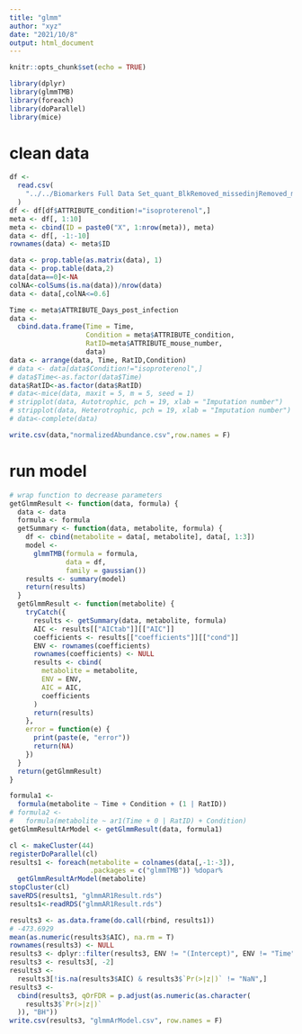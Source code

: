 ```yaml
---
title: "glmm"
author: "xyz"
date: "2021/10/8"
output: html_document
---
```


```r
knitr::opts_chunk$set(echo = TRUE)
```

```r
library(dplyr)
library(glmmTMB)
library(foreach)
library(doParallel)
library(mice)
```

# clean data

```r
df <-
  read.csv(
    "../../Biomarkers Full Data Set_quant_BlkRemoved_missedinjRemoved_misslabeledRemoved_T_wMeta_TIC_urine_20210520.csv"
  )
df <- df[df$ATTRIBUTE_condition!="isoproterenol",]
meta <- df[, 1:10]
meta <- cbind(ID = paste0("X", 1:nrow(meta)), meta)
data <- df[, -1:-10]
rownames(data) <- meta$ID

data <- prop.table(as.matrix(data), 1)
data <- prop.table(data,2)
data[data==0]<-NA
colNA<-colSums(is.na(data))/nrow(data)
data <- data[,colNA<=0.6]

Time <- meta$ATTRIBUTE_Days_post_infection
data <-
  cbind.data.frame(Time = Time,
                   Condition = meta$ATTRIBUTE_condition,
                   RatID=meta$ATTRIBUTE_mouse_number,
                   data)
data <- arrange(data, Time, RatID,Condition)
# data <- data[data$Condition!="isoproterenol",]
# data$Time<-as.factor(data$Time)
data$RatID<-as.factor(data$RatID)
# data<-mice(data, maxit = 5, m = 5, seed = 1)
# stripplot(data, Autotrophic, pch = 19, xlab = "Imputation number")
# stripplot(data, Heterotrophic, pch = 19, xlab = "Imputation number")
# data<-complete(data)

write.csv(data,"normalizedAbundance.csv",row.names = F)
```

# run model

```r
# wrap function to decrease parameters
getGlmmResult <- function(data, formula) {
  data <- data
  formula <- formula
  getSummary <- function(data, metabolite, formula) {
    df <- cbind(metabolite = data[, metabolite], data[, 1:3])
    model <-
      glmmTMB(formula = formula,
              data = df,
              family = gaussian())
    results <- summary(model)
    return(results)
  }
  getGlmmResult <- function(metabolite) {
    tryCatch({
      results <- getSummary(data, metabolite, formula)
      AIC <- results[["AICtab"]][["AIC"]]
      coefficients <- results[["coefficients"]][["cond"]]
      ENV <- rownames(coefficients)
      rownames(coefficients) <- NULL
      results <- cbind(
        metabolite = metabolite,
        ENV = ENV,
        AIC = AIC,
        coefficients
      )
      return(results)
    },
    error = function(e) {
      print(paste(e, "error"))
      return(NA)
    })
  }
  return(getGlmmResult)
}

formula1 <-
  formula(metabolite ~ Time + Condition + (1 | RatID))
# formula2 <-
#   formula(metabolite ~ ar1(Time + 0 | RatID) + Condition)
getGlmmResultArModel <- getGlmmResult(data, formula1)

cl <- makeCluster(44)
registerDoParallel(cl)
results1 <- foreach(metabolite = colnames(data[,-1:-3]),
                    .packages = c("glmmTMB")) %dopar%
  getGlmmResultArModel(metabolite)
stopCluster(cl)
saveRDS(results1, "glmmAR1Result.rds")
results1<-readRDS("glmmAR1Result.rds")

results3 <- as.data.frame(do.call(rbind, results1))
# -473.6929
mean(as.numeric(results3$AIC), na.rm = T)
rownames(results3) <- NULL
results3 <- dplyr::filter(results3, ENV != "(Intercept)", ENV != "Time")
results3 <- results3[, -2]
results3 <-
  results3[!is.na(results3$AIC) & results3$`Pr(>|z|)` != "NaN",]
results3 <-
  cbind(results3, qOrFDR = p.adjust(as.numeric(as.character(
    results3$`Pr(>|z|)`
  )), "BH"))
write.csv(results3, "glmmArModel.csv", row.names = F)
```

